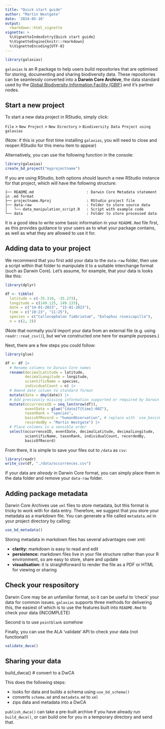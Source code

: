 ```yaml
---
title: "Quick start guide"
author: "Martin Westgate"
date: '2024-05-10'
output:
  rmarkdown::html_vignette
vignette: >
  %\VignetteIndexEntry{Quick start guide}
  %\VignetteEngine{knitr::rmarkdown}
  %\VignetteEncoding{UTF-8}
---
```


```r
library(galaxias)
```

`galaxias` is an R package to help users build repositories that are optimised
for storing, documenting and sharing biodiversity data. These repositories can 
be seamlessly converted into a **Darwin Core Archive**, the data standard used 
by the [Global Biodiversity Information Facility (GBIF)](https://gbif.org) and
it's partner nodes.


## Start a new project

To start a new data project in RStudio, simply click:

`File` > `New Project` > `New Directory` > `Biodiversity Data Project using galaxias` 

(Note: if this is your first time installing `galaxias`, you will need to close 
and reopen RStudio for this menu item to appear)

Alternatively, you can use the following function in the console:

```r
library(galaxias)
create_bd_project("myprojectname")
```

If you are using RStudio, both options should launch a new RStudio instance for
that project, which will have the following structure:

```
├── README.md                        : Darwin Core Metadata statement in .md format
├── projectname.Rproj                : RStudio project file
├── data-raw                         : Folder to store source data
│   └── data_manipulation_script.R   : Script with example code
└── data                             : Folder to store processed data
```

It is a good idea to write some basic information in your `README.Rmd` file
first, as this provides guidance to your users as to what your package contains,
as well as what they are allowed to use it for.


## Adding data to your project

We recommend that you first add your data to the `data-raw` folder, then use a 
script within that folder to manipulate it to a suitable interchange format 
(such as Darwin Core). Let's assume, for example, that your data is looks like 
this:

```r
library(dplyr)

df <- tibble(
  latitude = c(-35.310, -35.273),
  longitude = c(149.125, 149.133),
  date = c("14-01-2023", "15-01-2023"),
  time = c("10:23", "11:25"),
  species = c("Callocephalon fimbriatum", "Eolophus roseicapilla"),
  n = c(2, 3))
```

(Note that normally you'd import your data from an external file (e.g. using
`readr::read_csv()`), but we've constructed one here for example purposes.)

Next, there are a few steps you could follow:

```r
library(glue)

df <- df |>
  # Rename columns to Darwin Core names
  rename(decimalLatitude = latitude,
         decimalLongitude = longitude,
         scientificName = species,
         individualCount = n) |>
  # Amend date column to standard format
  mutate(date = dmy(date)) |>
  # Add previously missing information supported or required by Darwin Core
  mutate(occurrenceID = seq_len(nrow(df)),
         eventDate = glue("{date}T{time}:00Z"),
         taxonRank = "species",
         basisOfRecord = "humanObservation", # replace with `use_basisOfRecord()`
         recordedBy = "Martin Westgate") |>
  # Place columns in a sensible order
  select(occurrenceID, eventDate, decimalLatitude, decimalLongitude,
         scientificName, taxonRank, individualCount, recordedBy,
         basisOfRecord)
```

From there, it is simple to save your files out to `/data` as `csv`:

```r
library(readr)
write_csv(df, "./data/occurrences.csv")
```

If your data are _already_ in Darwin Core format, you can simply place them 
in the data folder and remove your `data-raw` folder.


## Adding package metadata

Darwin Core Archives use `xml` files to store metadata, but this format is 
tricky to work with for data entry. Therefore, we suggest that you store your 
metadata as a markdown file. You can generate a file called `metadata.md` 
in your project directory by calling:

```r
use_bd_metadata()
```

Storing metadata in markdown files has several advantages over xml:

- **clarity:** markdown is easy to read and edit
- **persistence:** markdown files live in your file structure rather than your R environment, so
  are easy to store, share and update
- **visualisation:** it is straightforward to render the file as a PDF or HTML for viewing or sharing


## Check your respository

Darwin Core may be an unfamiliar format, so it can be useful to 'check' your
data for common issues. `galaxias` supports three methods for delivering this,
the easiest of which is to use the features built into `README.Rmd` to check your 
data (INCOMPLETE)

Second is to use `pointblank` somehow

Finally, you can use the ALA 'validate' API to check your data (not functional!)

```r
validate_dwca()
```

## Sharing your data

build_dwca() # convert to a DwCA

This does the following steps:

  * looks for data and builds a schema using `use_bd_schema()`
  * converts `schema.md` and `metadata.md` to `xml`
  * zips data and metadata into a DwCA

`publish_dwca()` can take a pre-built archive if you have already run 
`build_dwca()`, or can build one for you in a temporary directory and send that.